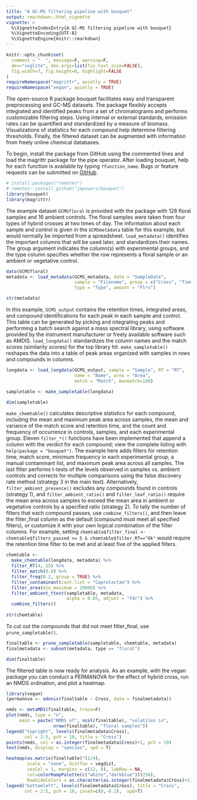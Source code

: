 ```yaml
---
title: "A GC-MS filtering pipeline with bouquet"
output: rmarkdown::html_vignette
vignette: >
  %\VignetteIndexEntry{A GC-MS filtering pipeline with bouquet}
  %\VignetteEncoding{UTF-8}
  %\VignetteEngine{knitr::rmarkdown}
---
```


```r
knitr::opts_chunk$set(
  comment = "  ", message=F, warning=F,
  dev="svglite", dev.args=list(fix_text_size=FALSE),
  fig.width=7, fig.height=6, highlight=FALSE
)
requireNamespace("magrittr", quietly = TRUE)
requireNamespace("vegan", quietly = TRUE)
```

The open-source R package bouquet facilitates easy and transparent preprocessing and GC-MS datasets. The package flexibly accepts integrated and identified peaks from a set of chromatograms and performs customizable filtering steps. Using internal or external standards, emission rates can be quantified and standardized by a measure of biomass. Visualizations of statistics for each compound help determine filtering thresholds. Finally, the filtered dataset can be augmented with information from freely online chemical databases.

To begin, install the package from GitHub using the commented lines and load the magrittr package for the pipe operator. After loading bouquet, help for each function is available by typing `?function_name`. Bugs or feature requests can be submitted on [GitHub](https://github.com/jmpowers/bouquet/issues).

```r
# install.packages("remotes")
# remotes::install_github("jmpowers/bouquet")
library(bouquet)
library(magrittr)
```

The example dataset `GCMSfloral` is provided with the package with 128 floral samples and 16 ambient controls. The floral samples were taken from four types of hybrid crosses at two times of day. The information about each sample and control is given in the `GCMSmetadata` table for this example, but would normally be imported from a spreadsheet. `load_metadata()` identifies the important columns that will be used later, and standardizes their names. The group argument indicates the column(s) with experimental groups, and the type column specifies whether the row represents a floral sample or an ambient or vegetative control.

```r
data(GCMSfloral)
metadata <- load_metadata(GCMS_metadata, date = "SampleDate", 
                          sample = "Filename", group = c("Cross", "Time"), 
                          type = "Type", amount = "Flrs")

str(metadata)
```

In this example, `GCMS_output` contains the retention times, integrated areas, and compound identifications for each peak in each sample and control. This table can be generated by picking and integrating peaks and performing a batch search against a mass spectral library, using software provided by the instrument manufacturer or freely available software such as AMDIS. `load_longdata()` standardizes the column names and the match scores (similarity scores) for the top library hit. `make_sampletable()` reshapes the data into a table of peak areas organized with samples in rows and compounds in columns.

```r
longdata <- load_longdata(GCMS_output, sample = "Sample", RT = "RT", 
                          name = "Name", area = "Area", 
                          match = "Match", maxmatch=100)

sampletable <- make_sampletable(longdata)

dim(sampletable)
```

`make_chemtable()` calculates descriptive statistics for each compound, including the mean and maximum peak area across samples, the mean and variance of the match score and retention time, and the count and frequency of occurrence in controls, samples, and each experimental group. Eleven `filter_*()` functions have been implemented that append a column with the verdict for each compound; view the complete listing with `help(package = "bouquet")`. The example here adds filters for retention time, match score, minimum frequency in each experimental group, a manual contaminant list, and maximum peak area across all samples. The last filter performs t-tests of the levels observed in samples vs. ambient controls and corrects for multiple comparisons using the false discovery rate method (strategy 3 in the main text). Alternatively, `filter_ambient_presence()` excludes any compounds found in controls (strategy 1), and `filter_ambient_ratio()` and `filter_leaf_ratio()` require the mean area across samples to exceed the mean area in ambient or vegetative controls by a specified ratio (strategy 2). To tally the number of filters that each compound passes, use `combine_filters()`, and then leave the filter_final column as the default (compound must meet all specified filters), or customize it with your own logical combination of the filter columns. For example, setting `chemtable$filter_final <- chemtable$filters_passed >= 5 & chemtable$filter_RT=="Ok"` would require the retention time filter to be met and at least five of the applied filters.

```r
chemtable <- 
  make_chemtable(longdata, metadata) %>% 
  filter_RT(4, 15) %>% 
  filter_match(0.8) %>% 
  filter_freq(0.2, group = TRUE) %>% 
  filter_contaminant(cont.list = "Caprolactam") %>% 
  filter_area(min_maximum = 20000) %>%
  filter_ambient_ttest(sampletable, metadata, 
                       alpha = 0.05, adjust = "fdr") %>%
  combine_filters()
    
str(chemtable)
```

To cut out the compounds that did not meet filter_final, use `prune_sampletable()`.

```r
finaltable <- prune_sampletable(sampletable, chemtable, metadata)
finalmetadata <- subset(metadata, type == "floral")

dim(finaltable)
```

The filtered table is now ready for analysis. As an example, with the vegan package you can conduct a PERMANOVA for the effect of hybrid cross, run an NMDS ordination, and plot a heatmap.

```r
library(vegan)
(permanova <- adonis(finaltable ~ Cross, data = finalmetadata))

nmds <- metaMDS(finaltable, trace=F)
plot(nmds, type = "n", 
     main = paste("NMDS of", ncol(finaltable), "volatiles in", 
                  nrow(finaltable), "floral samples"))
legend("topright", levels(finalmetadata$Cross), 
       col = 2:5, pch = 19, title = "Cross")
points(nmds, col = as.integer(finalmetadata$Cross)+1, pch = 19)
text(nmds, display = "species", xpd = T)

heatmap(as.matrix(finaltable)^(1/4), 
        scale = "none", distfun = vegdist,
        cexCol = 1, margins = c(12, 0), labRow = NA,
        col=colorRampPalette(c("white","darkblue"))(256),
        RowSideColors = as.character(as.integer(finalmetadata$Cross)+1))
legend("bottomleft", levels(finalmetadata$Cross), title = "Cross",
       col = 2:5, pch = 19, inset=c(0,-0.2),  xpd=T)
```


